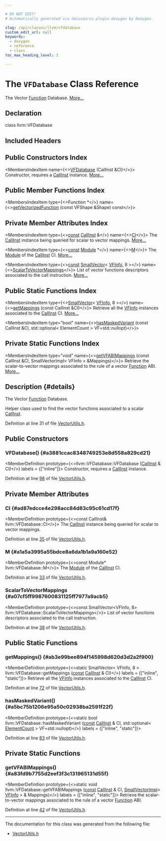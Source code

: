 ```yaml
---

# DO NOT EDIT!
# Automatically generated via docusaurus-plugin-doxygen by Doxygen.

slug: /api/classes/llvm/vfdatabase
custom_edit_url: null
keywords:
  - doxygen
  - reference
  - class
toc_max_heading_level: 3

---
```





# The `VFDatabase` Class Reference

<DoxygenPage pluginConfig={pluginConfig}>

The Vector <a href="/docs/api/classes/llvm/function">Function</a> Database. <a href="#details">More...</a>

## Declaration

<CodeBlock>class llvm::VFDatabase</CodeBlock>

## Included Headers

<IncludesList>
<IncludesListItem
  filePath="llvm/Analysis/VectorUtils.h"
  permalink="/docs/api/files/include/include/llvm/include/llvm/analysis/vectorutils-h"
  isLocal="true" />
</IncludesList>

## Public Constructors Index

<MembersIndex>

<MembersIndexItem
  name={<><a href="#a3881ccac8348749253e8d558a829cd21">VFDatabase</a> (CallInst &amp;CI)</>}>
Constructor, requires a <a href="/docs/api/classes/llvm/callinst">CallInst</a> instance. <a href="#a3881ccac8348749253e8d558a829cd21">More...</a>
</MembersIndexItem>

</MembersIndex>

## Public Member Functions Index

<MembersIndex>

<MembersIndexItem
  type={<>Function &#42;</>}
  name={<><a href="/docs/api/groups/vfdatabase/#ga27014498d4eea7c1e7455cc33538ca2b">getVectorizedFunction</a> (const VFShape &amp;Shape) const</>}>
</MembersIndexItem>

</MembersIndex>

## Private Member Attributes Index

<MembersIndex>

<MembersIndexItem
  type={<><a href="/docs/api/files/lib/lib/target/lib/target/aarch64/aarch64promoteconstant-cpp/#a90f8350fecae261c25be85d38b451bff">const</a> <a href="/docs/api/classes/llvm/callinst">CallInst</a> &amp;</>}
  name={<><a href="#ad87edcce4e298acc84d83c95c61cd17f">CI</a></>}>
The <a href="/docs/api/classes/llvm/callinst">CallInst</a> instance being queried for scalar to vector mappings. <a href="#ad87edcce4e298acc84d83c95c61cd17f">More...</a>
</MembersIndexItem>

<MembersIndexItem
  type={<><a href="/docs/api/files/lib/lib/target/lib/target/aarch64/aarch64promoteconstant-cpp/#a90f8350fecae261c25be85d38b451bff">const</a> <a href="/docs/api/classes/llvm/module">Module</a> &#42;</>}
  name={<><a href="#a1a5a3995a55bdce8a6da1b1a9a160e52">M</a></>}>
The <a href="/docs/api/classes/llvm/module">Module</a> of the <a href="/docs/api/classes/llvm/callinst">CallInst</a> CI. <a href="#a1a5a3995a55bdce8a6da1b1a9a160e52">More...</a>
</MembersIndexItem>

<MembersIndexItem
  type={<><a href="/docs/api/files/lib/lib/target/lib/target/aarch64/aarch64promoteconstant-cpp/#a90f8350fecae261c25be85d38b451bff">const</a> <a href="/docs/api/classes/llvm/smallvector">SmallVector</a>&lt; <a href="/docs/api/structs/llvm/vfinfo">VFInfo</a>, 8 &gt;</>}
  name={<><a href="#a07cf5ff9987600831125ff7977a9acb5">ScalarToVectorMappings</a></>}>
List of vector functions descriptors associated to the call instruction. <a href="#a07cf5ff9987600831125ff7977a9acb5">More...</a>
</MembersIndexItem>

</MembersIndex>

## Public Static Functions Index

<MembersIndex>

<MembersIndexItem
  type={<><a href="/docs/api/classes/llvm/smallvector">SmallVector</a>&lt; <a href="/docs/api/structs/llvm/vfinfo">VFInfo</a>, 8 &gt;</>}
  name={<><a href="#ab3e99bee894f145998d620d3d2a2f900">getMappings</a> (const CallInst &amp;CI)</>}>
Retrieve all the <a href="/docs/api/structs/llvm/vfinfo">VFInfo</a> instances associated to the <a href="/docs/api/classes/llvm/callinst">CallInst</a> CI. <a href="#ab3e99bee894f145998d620d3d2a2f900">More...</a>
</MembersIndexItem>

<MembersIndexItem
  type="bool"
  name={<><a href="#a5bc75b1206e95a50c02938ba2591f22f">hasMaskedVariant</a> (const CallInst &amp;CI, std::optional&lt; ElementCount &gt; VF=std::nullopt)</>}>
</MembersIndexItem>

</MembersIndex>

## Private Static Functions Index

<MembersIndex>

<MembersIndexItem
  type="void"
  name={<><a href="#a83fd9b7755d2eef3f3c131965131d55f">getVFABIMappings</a> (const CallInst &amp;CI, SmallVectorImpl&lt; VFInfo &gt; &amp;Mappings)</>}>
Retrieve the scalar-to-vector mappings associated to the rule of a vector <a href="/docs/api/classes/llvm/function">Function</a> ABI. <a href="#a83fd9b7755d2eef3f3c131965131d55f">More...</a>
</MembersIndexItem>

</MembersIndex>

## Description {#details}

The Vector <a href="/docs/api/classes/llvm/function">Function</a> Database.

Helper class used to find the vector functions associated to a scalar <a href="/docs/api/classes/llvm/callinst">CallInst</a>.

Definition at line 31 of file <a href="/docs/api/files/include/include/llvm/include/llvm/analysis/vectorutils-h">VectorUtils.h</a>.

<SectionDefinition>

## Public Constructors

### VFDatabase() {#a3881ccac8348749253e8d558a829cd21}

<MemberDefinition
  prototype={<>llvm::VFDatabase::VFDatabase (<a href="/docs/api/classes/llvm/callinst">CallInst</a> &amp; CI)</>}
  labels = {["inline"]}>
Constructor, requires a <a href="/docs/api/classes/llvm/callinst">CallInst</a> instance.

Definition at line <a href="/docs/api/files/include/include/llvm/include/llvm/analysis/vectorutils-h/#l00098">98</a> of file <a href="/docs/api/files/include/include/llvm/include/llvm/analysis/vectorutils-h">VectorUtils.h</a>.
</MemberDefinition>

</SectionDefinition>

<SectionDefinition>

## Private Member Attributes

### CI {#ad87edcce4e298acc84d83c95c61cd17f}

<MemberDefinition
  prototype={<>const CallInst&amp; llvm::VFDatabase::CI</>}>
The <a href="/docs/api/classes/llvm/callinst">CallInst</a> instance being queried for scalar to vector mappings.

Definition at line <a href="/docs/api/files/include/include/llvm/include/llvm/analysis/vectorutils-h/#l00035">35</a> of file <a href="/docs/api/files/include/include/llvm/include/llvm/analysis/vectorutils-h">VectorUtils.h</a>.
</MemberDefinition>

### M {#a1a5a3995a55bdce8a6da1b1a9a160e52}

<MemberDefinition
  prototype={<>const Module&#42; llvm::VFDatabase::M</>}>
The <a href="/docs/api/classes/llvm/module">Module</a> of the <a href="/docs/api/classes/llvm/callinst">CallInst</a> CI.

Definition at line <a href="/docs/api/files/include/include/llvm/include/llvm/analysis/vectorutils-h/#l00033">33</a> of file <a href="/docs/api/files/include/include/llvm/include/llvm/analysis/vectorutils-h">VectorUtils.h</a>.
</MemberDefinition>

### ScalarToVectorMappings {#a07cf5ff9987600831125ff7977a9acb5}

<MemberDefinition
  prototype={<>const SmallVector&lt;VFInfo, 8&gt; llvm::VFDatabase::ScalarToVectorMappings</>}>
List of vector functions descriptors associated to the call instruction.

Definition at line <a href="/docs/api/files/include/include/llvm/include/llvm/analysis/vectorutils-h/#l00038">38</a> of file <a href="/docs/api/files/include/include/llvm/include/llvm/analysis/vectorutils-h">VectorUtils.h</a>.
</MemberDefinition>

</SectionDefinition>

<SectionDefinition>

## Public Static Functions

### getMappings() {#ab3e99bee894f145998d620d3d2a2f900}

<MemberDefinition
  prototype={<>static SmallVector&lt; VFInfo, 8 &gt; llvm::VFDatabase::getMappings (<a href="/docs/api/files/lib/lib/target/lib/target/aarch64/aarch64promoteconstant-cpp/#a90f8350fecae261c25be85d38b451bff">const</a> <a href="/docs/api/classes/llvm/callinst">CallInst</a> &amp; CI)</>}
  labels = {["inline", "static"]}>
Retrieve all the <a href="/docs/api/structs/llvm/vfinfo">VFInfo</a> instances associated to the <a href="/docs/api/classes/llvm/callinst">CallInst</a> CI.

Definition at line <a href="/docs/api/files/include/include/llvm/include/llvm/analysis/vectorutils-h/#l00072">72</a> of file <a href="/docs/api/files/include/include/llvm/include/llvm/analysis/vectorutils-h">VectorUtils.h</a>.
</MemberDefinition>

### hasMaskedVariant() {#a5bc75b1206e95a50c02938ba2591f22f}

<MemberDefinition
  prototype={<>static bool llvm::VFDatabase::hasMaskedVariant (<a href="/docs/api/files/lib/lib/target/lib/target/aarch64/aarch64promoteconstant-cpp/#a90f8350fecae261c25be85d38b451bff">const</a> <a href="/docs/api/classes/llvm/callinst">CallInst</a> &amp; CI, std::optional&lt; <a href="/docs/api/classes/llvm/elementcount">ElementCount</a> &gt; VF=std::nullopt)</>}
  labels = {["inline", "static"]}>

Definition at line <a href="/docs/api/files/include/include/llvm/include/llvm/analysis/vectorutils-h/#l00083">83</a> of file <a href="/docs/api/files/include/include/llvm/include/llvm/analysis/vectorutils-h">VectorUtils.h</a>.
</MemberDefinition>

</SectionDefinition>

<SectionDefinition>

## Private Static Functions

### getVFABIMappings() {#a83fd9b7755d2eef3f3c131965131d55f}

<MemberDefinition
  prototype={<>static void llvm::VFDatabase::getVFABIMappings (<a href="/docs/api/files/lib/lib/target/lib/target/aarch64/aarch64promoteconstant-cpp/#a90f8350fecae261c25be85d38b451bff">const</a> <a href="/docs/api/classes/llvm/callinst">CallInst</a> &amp; CI, <a href="/docs/api/classes/llvm/smallvectorimpl">SmallVectorImpl</a>&lt; <a href="/docs/api/structs/llvm/vfinfo">VFInfo</a> &gt; &amp; Mappings)</>}
  labels = {["inline", "static"]}>
Retrieve the scalar-to-vector mappings associated to the rule of a vector <a href="/docs/api/classes/llvm/function">Function</a> ABI.

Definition at line <a href="/docs/api/files/include/include/llvm/include/llvm/analysis/vectorutils-h/#l00042">42</a> of file <a href="/docs/api/files/include/include/llvm/include/llvm/analysis/vectorutils-h">VectorUtils.h</a>.
</MemberDefinition>

</SectionDefinition>

<hr/>

The documentation for this class was generated from the following file:

<ul>
<li><a href="/docs/api/files/include/include/llvm/include/llvm/analysis/vectorutils-h">VectorUtils.h</a></li>
</ul>

</DoxygenPage>
